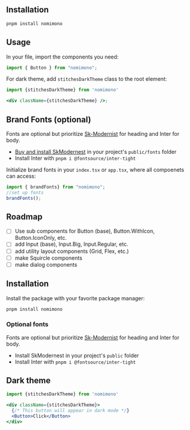 
<Banner />

## Installation

```zsh
pnpm install nomimono
```

## Usage


In your file, import the components you need:

```jsx
import { Button } from "nomimono";
```

For dark theme, add `stitchesDarkTheme` class to the root element:

```jsx
import {stitchesDarkTheme} from 'nomimono'

<div className={stitchesDarkTheme} />;
```

## Brand Fonts (optional)

Fonts are optional but prioritize [Sk-Modernist](https://seankanedesign.gumroad.com/l/sk-modernist) for heading and Inter for body.

- [Buy and install SkModernest](https://seankanedesign.gumroad.com/l/sk-modernist) in your project's `public/fonts` folder
- Install Inter with `pnpm i @fontsource/inter-tight`


Initialize brand fonts in your `index.tsx` or `app.tsx`, where all compoenets can access:

```jsx
import { brandFonts} from "nomimono";
//set up fonts
brandFonts();
```


## Roadmap
- [ ] Use sub components for Button (base), Button.WithIcon, Button.IconOnly, etc.
- [ ] add Input (base), Input.Big, Input.Regular, etc.
- [ ] add utility layout components (Grid, Flex, etc.)
- [ ] make Squircle components
- [ ] make dialog components

## Installation

Install the package with your favorite package manager:

```zsh
pnpm install nomimono
```

### Optional fonts

Fonts are optional but prioritize [Sk-Modernist](https://seankanedesign.gumroad.com/l/sk-modernist) for heading and
Inter for body.

- Install SkModernest in your project's `public` folder
- Install Inter with `pnpm i @fontsource/inter-tight`


## Dark theme

```jsx
import {stitchesDarkTheme} from 'nomimono'

<div className={stitchesDarkTheme}>
  {/* This button will appear in dark mode */}
  <Button>Click</Button>
</div>

```